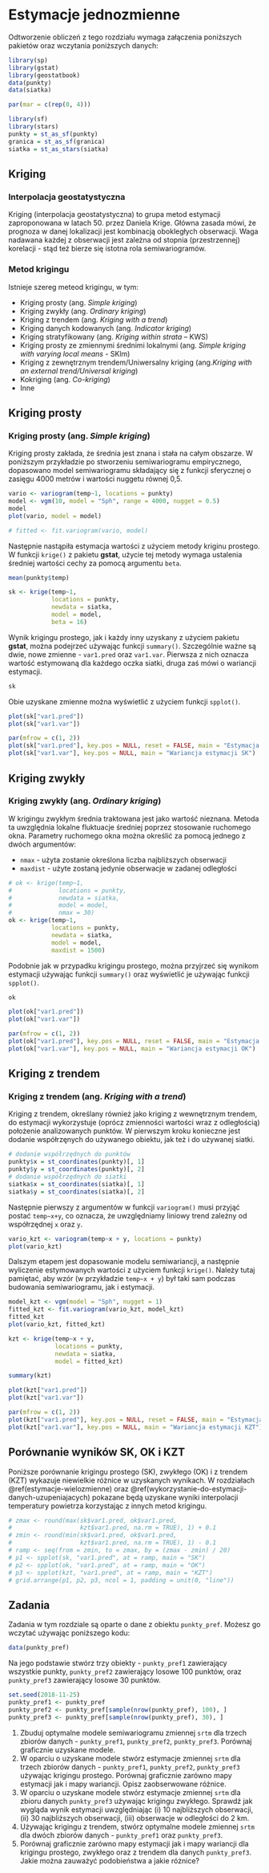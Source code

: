 
# Estymacje jednozmienne {#estymacje-jednozmienne}

Odtworzenie obliczeń z tego rozdziału wymaga załączenia poniższych pakietów oraz wczytania poniższych danych:

```r
library(sp)
library(gstat)
library(geostatbook)
data(punkty)
data(siatka)
```

```r
par(mar = c(rep(0, 4)))
```

```r
library(sf)
library(stars)
punkty = st_as_sf(punkty)
granica = st_as_sf(granica)
siatka = st_as_stars(siatka)
```

## Kriging

### Interpolacja geostatystyczna

Kriging (interpolacja geostatystyczna) to grupa metod estymacji zaproponowana w latach 50. przez Daniela Krige.
Główna zasada mówi, że prognoza w danej lokalizacji jest kombinacją obokległych obserwacji. 
Waga nadawana każdej z obserwacji jest zależna od stopnia (przestrzennej) korelacji - stąd też bierze się istotna rola semiwariogramów.

### Metod krigingu

Istnieje szereg meteod krigingu, w tym:

- Kriging prosty (ang. *Simple kriging*)
- Kriging zwykły (ang. *Ordinary kriging*)
- Kriging z trendem (ang. *Kriging with a trend*)
- Kriging danych kodowanych (ang. *Indicator kriging*)
- Kriging stratyfikowany (ang. *Kriging within strata* – KWS)
- Kriging prosty ze zmiennymi średnimi lokalnymi (ang. *Simple kriging with varying local means* - SKlm)
- Kriging z zewnętrznym trendem/Uniwersalny kriging (ang.*Kriging with an external trend/Universal kriging*)
- Kokriging (ang. *Co-kriging*)
- Inne

## Kriging prosty

### Kriging prosty (ang. *Simple kriging*)

Kriging prosty zakłada, że średnia jest znana i stała na całym obszarze.
W poniższym przykładzie po stworzeniu semiwariogramu empirycznego, dopasowano model semiwariogramu składający się z funkcji sferycznej o zasięgu 4000 metrów i wartości nuggetu równej 0,5.

```r
vario <- variogram(temp~1, locations = punkty)
model <- vgm(10, model = "Sph", range = 4000, nugget = 0.5)
model
plot(vario, model = model)
```

```r
# fitted <- fit.variogram(vario, model)
```

Następnie nastąpiła estymacja wartości z użyciem metody kriginu prostego. 
W funkcji `krige()` z pakietu **gstat**, użycie tej metody wymaga ustalenia średniej wartości cechy za pomocą argumentu `beta`. 

```r
mean(punkty$temp)
```

```r
sk <- krige(temp~1, 
            locations = punkty,
            newdata = siatka,
            model = model,
            beta = 16)
```

Wynik krigingu prostego, jak i każdy inny uzyskany z użyciem pakietu **gstat**, można podejrzeć używając funkcji `summary()`.
Szczególnie ważne są dwie, nowe zmienne - `var1.pred` oraz `var1.var`.
Pierwsza z nich oznacza wartość estymowaną dla każdego oczka siatki, druga zaś mówi o wariancji estymacji. 

```r
sk
```

Obie uzyskane zmienne można wyświetlić z użyciem funkcji `spplot()`.

```r
plot(sk["var1.pred"])
plot(sk["var1.var"])
```

```r
par(mfrow = c(1, 2))
plot(sk["var1.pred"], key.pos = NULL, reset = FALSE, main = "Estymacja SK")
plot(sk["var1.var"], key.pos = NULL, main = "Wariancja estymacji SK")
```

## Kriging zwykły 

### Kriging zwykły (ang. *Ordinary kriging*)

W krigingu zwykłym średnia traktowana jest jako wartość nieznana. 
Metoda ta uwzględnia lokalne fluktuacje średniej poprzez stosowanie ruchomego okna. 
Parametry ruchomego okna można określić za pomocą jednego z dwóch argumentów:

- `nmax` - użyta zostanie określona liczba najbliższych obserwacji
- `maxdist` -  użyte zostaną jedynie obserwacje w zadanej odległości

```r
# ok <- krige(temp~1,
#             locations = punkty,
#             newdata = siatka, 
#             model = model, 
#             nmax = 30)
ok <- krige(temp~1,
            locations = punkty,
            newdata = siatka, 
            model = model, 
            maxdist = 1500)
```

Podobnie jak w przypadku krigingu prostego, można przyjrzeć się wynikom estymacji używając funkcji `summary()` oraz wyświetlić je używając funkcji `spplot()`.

```r
ok
```

```r
plot(ok["var1.pred"])
plot(ok["var1.var"])
```

```r
par(mfrow = c(1, 2))
plot(ok["var1.pred"], key.pos = NULL, reset = FALSE, main = "Estymacja OK")
plot(ok["var1.var"], key.pos = NULL, main = "Wariancja estymacji OK")
```

## Kriging z trendem

### Kriging z trendem (ang. *Kriging with a trend*)

Kriging z trendem, określany również jako kriging z wewnętrznym trendem, do estymacji wykorzystuje (oprócz zmienności wartości wraz z odległością) położenie analizowanych punktów.
W pierwszym kroku konieczne jest dodanie współrzęnych do używanego obiektu, jak też i do używanej siatki.

```r
# dodanie współrzędnych do punktów
punkty$x = st_coordinates(punkty)[, 1]
punkty$y = st_coordinates(punkty)[, 2]
# dodanie współrzędnych do siatki
siatka$x = st_coordinates(siatka)[, 1]
siatka$y = st_coordinates(siatka)[, 2]
```

Następnie pierwszy z argumentów w funkcji `variogram()` musi przyjąć postać `temp~x+y`, co oznacza, że uwzględniamy liniowy trend zależny od współrzędnej `x` oraz `y`.

```r
vario_kzt <- variogram(temp~x + y, locations = punkty)
plot(vario_kzt)
```

Dalszym etapem jest dopasowanie modelu semiwariancji, a następnie wyliczenie estymowanych wartości z użyciem funkcji `krige()`.
Należy tutaj pamiętać, aby wzór (w przykładzie `temp~x + y`) był taki sam podczas budowania semiwariogramu, jak i estymacji.

```r
model_kzt <- vgm(model = "Sph", nugget = 1)
fitted_kzt <- fit.variogram(vario_kzt, model_kzt)
fitted_kzt
plot(vario_kzt, fitted_kzt)
```

```r
kzt <- krige(temp~x + y, 
             locations = punkty, 
             newdata = siatka, 
             model = fitted_kzt)
```

```r
summary(kzt)
```

```r
plot(kzt["var1.pred"])
plot(kzt["var1.var"])
```

```r
par(mfrow = c(1, 2))
plot(kzt["var1.pred"], key.pos = NULL, reset = FALSE, main = "Estymacja KZT")
plot(kzt["var1.var"], key.pos = NULL, main = "Wariancja estymacji KZT")
```

## Porównanie wyników SK, OK i KZT

Poniższe porównanie krigingu prostego (SK), zwykłego (OK) i z trendem (KZT) wykazuje niewielkie różnice w uzyskanych wynikach.
W rozdziałach  \@ref(estymacje-wielozmienne) oraz \@ref(wykorzystanie-do-estymacji-danych-uzupeniajacych) pokazane będą uzyskane wyniki interpolacji temperatury powietrza korzystając z innych metod krigingu.

```r
# zmax <- round(max(sk$var1.pred, ok$var1.pred,
#                   kzt$var1.pred, na.rm = TRUE), 1) + 0.1
# zmin <- round(min(sk$var1.pred, ok$var1.pred,
#                   kzt$var1.pred, na.rm = TRUE), 1) - 0.1
# ramp <- seq(from = zmin, to = zmax, by = (zmax - zmin) / 20)
# p1 <- spplot(sk, "var1.pred", at = ramp, main = "SK")
# p2 <- spplot(ok, "var1.pred", at = ramp, main = "OK")
# p3 <- spplot(kzt, "var1.pred", at = ramp, main = "KZT")
# grid.arrange(p1, p2, p3, ncol = 1, padding = unit(0, "line"))
```

## Zadania {#z8}

Zadania w tym rozdziale są oparte o dane z obiektu `punkty_pref`.
Możesz go wczytać używając poniższego kodu:

```r
data(punkty_pref)
```

Na jego podstawie stwórz trzy obiekty - `punkty_pref1` zawierający wszystkie punkty, `punkty_pref2` zawierający losowe 100 punktów, oraz `punkty_pref3` zawierający losowe 30 punktów.

```r
set.seed(2018-11-25)
punkty_pref1 <- punkty_pref
punkty_pref2 <- punkty_pref[sample(nrow(punkty_pref), 100), ]
punkty_pref3 <- punkty_pref[sample(nrow(punkty_pref), 30), ]
```

1. Zbuduj optymalne modele semiwariogramu zmiennej `srtm` dla trzech zbiorów danych - `punkty_pref1`, `punkty_pref2`, `punkty_pref3`.
Porównaj graficznie uzyskane modele.
2. W oparciu o uzyskane modele stwórz estymacje zmiennej `srtm` dla trzech zbiorów danych - `punkty_pref1`, `punkty_pref2`, `punkty_pref3` używając krigingu prostego.
Porównaj graficznie zarówno mapy estymacji jak i mapy wariancji. 
Opisz zaobserwowane różnice.
3. W oparciu o uzyskane modele stwórz estymacje zmiennej `srtm` dla zbioru danych `punkty_pref3` używając krigingu zwykłego.
Sprawdź jak wygląda wynik estymacji uwzględniając (i) 10 najbliższych obserwacji, (ii) 30 najbliższych obserwacji, (iii) obserwacje w odległości do 2 km.
4. Używając krigingu z trendem, stwórz optymalne modele zmiennej `srtm` dla dwóch zbiorów danych - `punkty_pref1` oraz `punkty_pref3`.
5. Porównaj graficznie zarówno mapy estymacji jak i mapy wariancji dla krigingu prostego, zwykłego oraz z trendem dla danych `punkty_pref3`. 
Jakie można zauważyć podobieństwa a jakie różnice?
